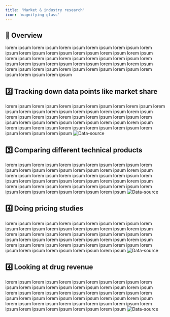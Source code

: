 ```yaml
---
title: 'Market & industry research'
icon: 'magnifying-glass'
---
```


## 🤖 Overview
lorem ipsum lorem ipsum lorem ipsum lorem ipsum lorem ipsum lorem ipsum lorem ipsum lorem ipsum lorem ipsum lorem ipsum lorem ipsum lorem ipsum lorem ipsum lorem ipsum lorem ipsum lorem ipsum lorem ipsum lorem ipsum lorem ipsum lorem ipsum lorem ipsum lorem ipsum lorem ipsum lorem ipsum lorem ipsum lorem ipsum lorem ipsum lorem ipsum lorem ipsum lorem ipsum

## 2️⃣ Tracking down data points like market share
lorem ipsum lorem ipsum lorem ipsum lorem ipsum lorem lorem ipsum lorem ipsum lorem ipsum lorem ipsum lorem ipsum lorem ipsum lorem ipsum lorem ipsum lorem ipsum lorem ipsum lorem ipsum lorem ipsum lorem ipsum lorem ipsum lorem ipsum lorem ipsum lorem ipsum lorem ipsum lorem ipsum lorem ipsum lorem ipsum lorem ipsum lorem ipsum lorem ipsum lorem ipsum lorem ipsum
<img
	className="block dark:hidden"
	src="/images/doordash-market-share.png"
	alt="Data-source"
/>

## 3️⃣ Comparing different technical products 
lorem ipsum lorem ipsum lorem ipsum lorem ipsum lorem ipsum lorem ipsum lorem ipsum lorem ipsum lorem ipsum lorem ipsum lorem ipsum lorem ipsum lorem ipsum lorem ipsum lorem ipsum lorem ipsum lorem ipsum lorem ipsum lorem ipsum lorem ipsum lorem ipsum lorem ipsum lorem ipsum lorem ipsum lorem ipsum lorem ipsum lorem ipsum lorem ipsum lorem ipsum lorem ipsum lorem ipsum lorem ipsum
<img
	className="block dark:hidden"
	src="/images/nvidia-google.png"
	alt="Data-source"
/>

## 4️⃣ Doing pricing studies
lorem ipsum lorem ipsum lorem ipsum lorem ipsum lorem ipsum lorem ipsum lorem ipsum lorem ipsum lorem ipsum lorem ipsum lorem ipsum lorem ipsum lorem ipsum lorem ipsum lorem ipsum lorem ipsum lorem ipsum lorem ipsum lorem ipsum lorem ipsum lorem ipsum lorem ipsum lorem ipsum lorem ipsum lorem ipsum lorem ipsum lorem ipsum lorem ipsum lorem ipsum lorem ipsum lorem ipsum lorem ipsum
<img
	className="block dark:hidden"
	src="/images/hulu-disney.png"
	alt="Data-source"
/>

## 4️⃣ Looking at drug revenue
lorem ipsum lorem ipsum lorem ipsum lorem ipsum lorem ipsum lorem ipsum lorem ipsum lorem ipsum lorem ipsum lorem ipsum lorem ipsum lorem ipsum lorem ipsum lorem ipsum lorem ipsum lorem ipsum lorem ipsum lorem ipsum lorem ipsum lorem ipsum lorem ipsum lorem ipsum lorem ipsum lorem ipsum lorem ipsum lorem ipsum lorem ipsum lorem ipsum lorem ipsum lorem ipsum lorem ipsum lorem ipsum
<img
	className="block dark:hidden"
	src="/images/pfizer-moderna.png"
	alt="Data-source"
/>
